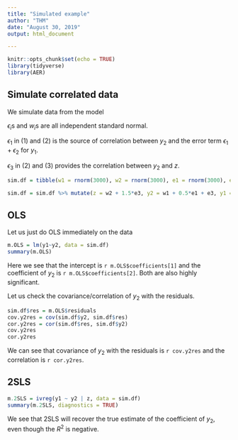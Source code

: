 ---
title: "Simulated example"
author: "THM"
date: "August 30, 2019"
output: html_document

---

```{r setup, include=FALSE}
knitr::opts_chunk$set(echo = TRUE)
library(tidyverse)
library(AER)

```

## Simulate correlated data

We simulate data from the model

\begin{align}
y_1 &= 1 -0.1y_2 + \epsilon_1 +\epsilon_2 &(1)\\
y_2 &= w_1 + 0.5\epsilon_1 +\epsilon_3  &(2)\\
z &= w_2 + 1.5\epsilon_3 &(3)
\end{align}

$\epsilon_i$s and $w_i$s are all independent standard normal.

$\epsilon_1$ in (1) and (2) is the source of correlation between $y_2$ and the error term $\epsilon_1+\epsilon_2$ for $y_1$.

$\epsilon_3$ in (2) and (3) provides the correlation between $y_2$ and $z$. 

```{r}

sim.df = tibble(w1 = rnorm(3000), w2 = rnorm(3000), e1 = rnorm(3000), e2 = rnorm(3000), e3 = rnorm(3000))

sim.df = sim.df %>% mutate(z = w2 + 1.5*e3, y2 = w1 + 0.5*e1 + e3, y1 = 1-0.1*y2 + e1 + e2 )

```

## OLS

Let us just do OLS immediately on the data

```{r}
m.OLS = lm(y1~y2, data = sim.df)
summary(m.OLS)
```

Here we see that the intercept is `r m.OLS$coefficients[1]` and the coefficient of $y_2$ is `r m.OLS$coefficients[2]`. Both are also highly significant. 


Let us check the covariance/correlation of $y_2$ with the residuals.
```{r}
sim.df$res = m.OLS$residuals
cov.y2res = cov(sim.df$y2, sim.df$res)
cor.y2res = cor(sim.df$res, sim.df$y2)
cov.y2res
cor.y2res
```

We can see that covariance of $y_2$ with the residuals is `r cov.y2res` and the correlation is `r cor.y2res`. 

## 2SLS

```{r}
m.2SLS = ivreg(y1 ~ y2 | z, data = sim.df)
summary(m.2SLS, diagnostics = TRUE)
```

We see that 2SLS will recover the true estimate of the coefficient of $y_2$, even though the $R^2$ is negative.
